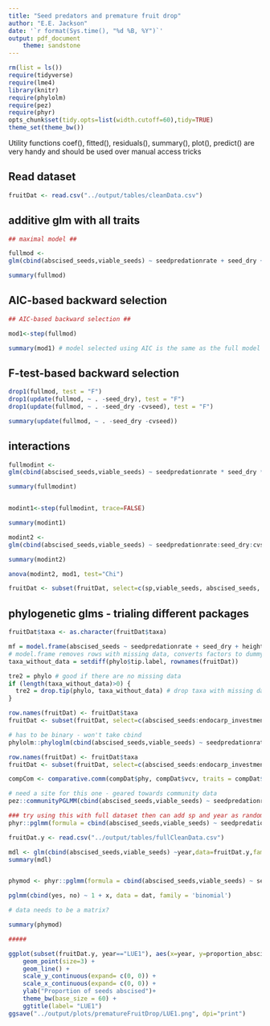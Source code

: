 ```yaml
---
title: "Seed predators and premature fruit drop"
author: "E.E. Jackson"
date: '`r format(Sys.time(), "%d %B, %Y")`'
output: pdf_document 
	theme: sandstone
---
```

```r
rm(list = ls())
require(tidyverse)
require(lme4)
library(knitr)
require(phylolm)
require(pez)
require(phyr)
opts_chunk$set(tidy.opts=list(width.cutoff=60),tidy=TRUE)
theme_set(theme_bw())
```
Utility functions coef(), fitted(), residuals(), summary(), plot(), predict() are very handy and should be used over manual access tricks

## Read dataset 

```r

fruitDat <- read.csv("../output/tables/cleanData.csv")

```

## additive glm with all traits

```r

## maximal model ##

fullmod <- 
glm(cbind(abscised_seeds,viable_seeds) ~ seedpredationrate + seed_dry + height_avg + cvseed + cofruit + bcireproductive + endocarp_investment, data = fruitDat, family = binomial(logit), na.action = na.omit)

summary(fullmod)
```
## AIC-based backward selection ##
```r
## AIC-based backward selection ##

mod1<-step(fullmod)

summary(mod1) # model selected using AIC is the same as the full model

```
## F-test-based backward selection ##
```r

drop1(fullmod, test = "F")
drop1(update(fullmod, ~ . -seed_dry), test = "F")
drop1(update(fullmod, ~ . -seed_dry -cvseed), test = "F")

summary(update(fullmod, ~ . -seed_dry -cvseed))

```

## interactions
```r

fullmodint <- 
glm(cbind(abscised_seeds,viable_seeds) ~ seedpredationrate * seed_dry * height_avg * cvseed * cofruit * bcireproductive * endocarp_investment, data = fruitDat, family = binomial)

summary(fullmodint)


modint1<-step(fullmodint, trace=FALSE)

summary(modint1)

modint2 <- 
glm(cbind(abscised_seeds,viable_seeds) ~ seedpredationrate:seed_dry:cvseed:bcireproductive + height_avg + cofruit + endocarp_investment, data = fruitDat, family = binomial)

summary(modint2)

anova(modint2, mod1, test="Chi")

fruitDat <- subset(fruitDat, select=c(sp,viable_seeds, abscised_seeds, seedpredationrate, seed_dry, height_avg, cvseed, cofruit, bcireproductive, endocarp_investment,plant_species19))

```
## phylogenetic glms - trialing different packages
```r


fruitDat$taxa <- as.character(fruitDat$taxa)

mf = model.frame(abscised_seeds ~ seedpredationrate + seed_dry + height_avg + cvseed + cofruit + bcireproductive + endocarp_investment, data=fruitDat)
# model.frame removes rows with missing data, converts factors to dummy variables, etc.
taxa_without_data = setdiff(phylo$tip.label, rownames(fruitDat))

tre2 = phylo # good if there are no missing data
if (length(taxa_without_data)>0) {
  tre2 = drop.tip(phylo, taxa_without_data) # drop taxa with missing data from the tree
}

row.names(fruitDat) <- fruitDat$taxa
fruitDat <- subset(fruitDat, select=c(abscised_seeds:endocarp_investment))

# has to be binary - won't take cbind
phylolm::phyloglm(cbind(abscised_seeds,viable_seeds) ~ seedpredationrate + seed_dry + height_avg + cvseed + cofruit + bcireproductive + endocarp_investment, phy = phylo, data =fruitDat, method = "logistic_IG10", boot = 100)

row.names(fruitDat) <- fruitDat$taxa
fruitDat <- subset(fruitDat, select=c(abscised_seeds:endocarp_investment))

compCom <- comparative.comm(compDat$phy, compDat$vcv, traits = compDat$data, warn = TRUE)

# need a site for this one - geared towards community data
pez::communityPGLMM(cbind(abscised_seeds,viable_seeds) ~ seedpredationrate + seed_dry + height_avg + cvseed + cofruit + bcireproductive + endocarp_investment, data = as.data.frame.comparative.comm(compCom), family = "binomial", sp=as.factor(fruitDat$taxa), site=NULL)

### try using this with full dataset then can add sp and year as random effects ###
phyr::pglmm(formula = cbind(abscised_seeds,viable_seeds) ~ seedpredationrate + seed_hdry + height_avg + cvseed + cofruit + bcireproductive + endocarp_investment + (1|sp), data= fruitDat, family = "binomial")

```

```r
fruitDat.y <- read.csv("../output/tables/fullCleanData.csv")

mdl <- glm(cbind(abscised_seeds,viable_seeds) ~year,data=fruitDat.y,family = quasibinomial)
summary(mdl)


phymod <- phyr::pglmm(formula = cbind(abscised_seeds,viable_seeds) ~ seedpredationrate + seed_dry + height_avg + cvseed + cofruit + bcireproductive + endocarp_investment + (1|sp/year), data= fruitDat.y, family = "binomial")

pglmm(cbind(yes, no) ~ 1 + x, data = dat, family = 'binomial')

# data needs to be a matrix?

summary(phymod)

#####

ggplot(subset(fruitDat.y, year=="LUE1"), aes(x=year, y=proportion_abscised)) + 
    geom_point(size=3) +
    geom_line() +
	scale_y_continuous(expand= c(0, 0)) +
	scale_x_continuous(expand= c(0, 0)) +
	ylab("Proportion of seeds abscised")+
	theme_bw(base_size = 60) +
	ggtitle(label= "LUE1")
ggsave("../output/plots/prematureFruitDrop/LUE1.png", dpi="print")




```